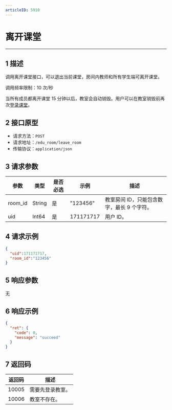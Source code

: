```yaml
---
articleID: 5910
---
```

<style>
table th:nth-of-type(1) { min-width: 120px; width: 15%; }
table th:nth-of-type(2) { min-width: 120px; width: 15%; }
table th:nth-of-type(3) { min-width: 120px; width: 15%; }
table th:nth-of-type(4) { min-width: 120px; width: 15%; }
table th:nth-of-type(5) { min-width: 120px; width: 40%; }
table {width: 100%;}
</style>


# 离开课堂
---
## 1 描述

调用离开课堂接口，可以退出当前课堂，房间内教师和所有学生端可离开课堂。

调用频率限制：10 次/秒

<div class="mk-hint">

当所有成员都离开课堂 15 分钟以后，教室会自动销毁。用户可以在教室销毁前再次[登录课堂](#5904)。   
</div>

## 2 接口原型

* 请求方法：`POST`
* 请求地址：`/edu_room/leave_room`
* 传输协议：`application/json`



## 3 请求参数

| 参数    | 类型   | 是否必选 | 示例      | 描述       |
| ------- | ------ | -------- | --------- | ---------- |
| room_id | String | 是       | "123456"  | 教室房间 ID，只能包含数字，最长 9 个字符。 |
| uid     | Int64  | 是       | 171171717 | 用户 ID。     |



## 4 请求示例

```json
{
  "uid":171171717,
  "room_id":"123456"
}
```



## 5 响应参数

无



## 6 响应示例

```json
{
  "ret": {
    "code": 0,
    "message": "succeed"
  }
}
```



## 7 返回码

| 返回码 | 描述           |
| ------ | -------------- |
| 10005  | 需要先登录教室。 |
| 10006  | 教室不存在。     |
